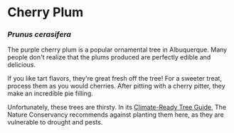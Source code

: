 # Cherry Plum

### _Prunus cerasifera_

The purple cherry plum is a popular ornamental tree in Albuquerque. Many people don't realize that the plums produced are perfectly edible and delicious.

If you like tart flavors, they're great fresh off the tree! For a sweeter treat, process them as you would cherries. After pitting with a cherry pitter, they make an incredible pie filling.

Unfortunately, these trees are thirsty. In its [Climate-Ready Tree Guide](https://www.nature.org/en-us/about-us/where-we-work/united-states/new-mexico/stories-in-new-mexico/plant-trees-to-fight-climate-change/), The Nature Conservancy recommends against planting them here, as they are vulnerable to drought and pests.
